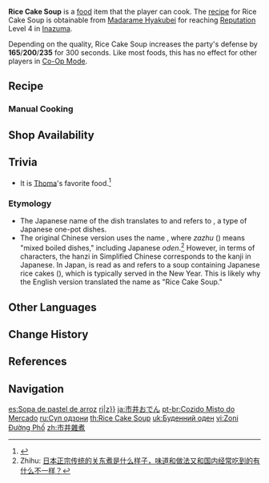 {{Food Infobox
|id              = 108289
|name            = Rice Cake Soup
|description     = Commonly-seen city cuisine.
|desc_suspicious = These ingredients have cooked for so long that they have gone crisp. The only way to tell the components apart is by trawling the mix, having a small spoonful, and initiating further analysis.
|desc_basic      = The ingredients have gorged themselves on the soup, making them most enticing indeed. They say that in the first, this dish only had a scant few ingredients, but more were added as time passed, resulting in its present form.
|desc_delicious  = The freshness of light soup forms the perfect backdrop for the original flavor of the ingredients to stand out, giving you that ancient taste of Inazuma City. This back-to-basics cuisine is sure to make you feel warm inside when eaten on a snowy night as you travel alone.
|type            = DEF-Boosting Dishes
|effectType      = DEF Up
|effect          = Increases all party members' DEF by (var1) for 300s.
|eff_att1        = DEF
|eff_suspicious1 = 165
|eff_basic1      = 200
|eff_delicious1  = 235
|quality         = 3
|variant         = 
|region          = Inazuma
|recipe          = Reach [[Reputation]] Level 4 in [[Inazuma]]
|source1         = {{Sold By|Delicious Rice Cake Soup}}
}}
'''Rice Cake Soup''' is a [[food]] item that the player can cook. The [[Recipes|recipe]] for Rice Cake Soup is obtainable from [[Madarame Hyakubei]] for reaching [[Reputation]] Level 4 in [[Inazuma]].

Depending on the quality, Rice Cake Soup increases the party's defense by '''165'''/'''200'''/'''235''' for 300 seconds. Like most foods, this has no effect for other players in [[Co-Op Mode]].

==Recipe==
{{Recipe
|type = Cooking
|Sausage = 2
|Tofu = 1
|Fish = 1
|Lavender Melon = 1
|sort = Sausage;Tofu;Fish;Lavender Melon
}}

===Manual Cooking===
{{Manual Cooking}}

==Shop Availability==
{{Shop Availability|Delicious Rice Cake Soup}}

==Trivia==
* It is [[Thoma]]'s favorite food.<ref>{{Ref/VO|Thoma|Favorite Food}}</ref>

===Etymology===
* The Japanese name of the dish translates to {{Lang|Everyday-Life Oden|ja=市井おでん|ja_rm=Shisei Oden}} and refers to ''{{w|oden}}'', a type of Japanese one-pot dishes.
* The original Chinese version uses the name {{Lang|Everyday-Life Zazhu|zh=市井杂煮|zh_rm=Shìjǐng Zázhǔ}}, where ''zazhu'' ({{zh|杂煮}}) means "mixed boiled dishes," including Japanese ''oden''.<ref>Zhihu: [https://www.zhihu.com/question/21856189 日本正宗传统的关东煮是什么样子，味道和做法又和国内经常吃到的有什么不一样？]</ref> However, in terms of characters, the hanzi {{zh|杂煮}} in Simplified Chinese corresponds to the kanji {{ja|雑煮}} in Japanese. In Japan, {{ja|雑煮}} is read as ''{{w|zōni|zouni}}'' and refers to a soup containing Japanese rice cakes (''{{w|mochi}}''), which is typically served in the New Year. This is likely why the English version translated the name as "Rice Cake Soup."

==Other Languages==
{{Other Languages
|en      = Rice Cake Soup
|zhs     = 市井杂煮
|zhs_rm  = Shìjǐng Zázhǔ
|zht     = 市井雜煮
|zht_rm  = Shìjǐng Zázhǔ
|zh_tl   = Everyday-Life Zazhu
|ja      = 市井おでん
|ja_rm   = Shisei Oden
|ja_tl   = Everyday-Life Oden
|ko      = 모둠 어묵탕
|ko_rm   = Modun Eomuktang
|ko_tl   = Assorted Fishcake Soup
|es      = Sopa de pastel de arroz
|es_tl   = Rice Cake Soup
|fr      = Soupe de galettes de riz
|fr_tl   = Rice Cake Soup
|ru      = Суп одзони
|ru_tl   = {{w|Zōni|O-zouni}} Soup
|th      = Rice Cake Soup
|vi      = Zoni Đường Phố
|vi_tl   = Street Zouni
|de      = Klebreissuppe
|de_tl   = Sticky Rice Soup
|id      = Rice Cake Soup
|pt      = Cozido Misto do Mercado
|pt_tl   = 
|tr      = Pirinç Keki Çorbası
|tr_tl   = Rice Cake Soup
|it      = Zuppa di gnocchi di riso
|it_tl   = 
}}

==Change History==
{{Change History|2.0}}

==References==
{{Reflist}}

==Navigation==
{{Food Navbox}}

[[es:Sopa de pastel de arroz]]
[[fr:Soupe de galettes de {{Not a Typo|ri|z}}]]
[[ja:市井おでん]]
[[pt-br:Cozido Misto do Mercado]]
[[ru:Суп одзони]]
[[th:Rice Cake Soup]]
[[uk:Буденний оден]]
[[vi:Zoni Đường Phố]]
[[zh:市井雜煮]]